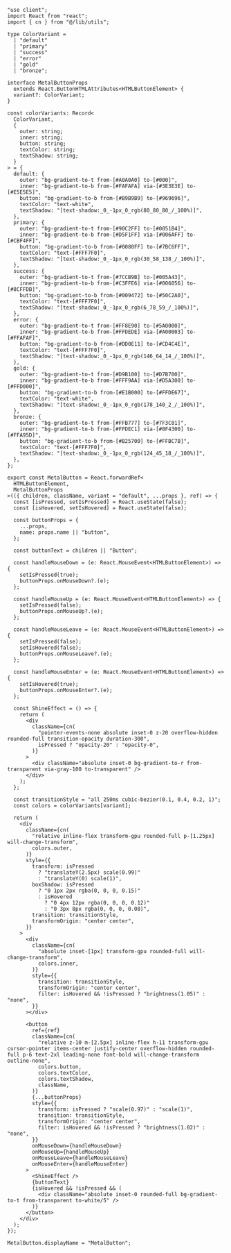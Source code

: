 ```tsx
"use client";
import React from "react";
import { cn } from "@/lib/utils";

type ColorVariant =
  | "default"
  | "primary"
  | "success"
  | "error"
  | "gold"
  | "bronze";

interface MetalButtonProps
  extends React.ButtonHTMLAttributes<HTMLButtonElement> {
  variant?: ColorVariant;
}

const colorVariants: Record<
  ColorVariant,
  {
    outer: string;
    inner: string;
    button: string;
    textColor: string;
    textShadow: string;
  }
> = {
  default: {
    outer: "bg-gradient-to-t from-[#A0A0A0] to-[#000]",
    inner: "bg-gradient-to-b from-[#FAFAFA] via-[#3E3E3E] to-[#E5E5E5]",
    button: "bg-gradient-to-b from-[#B9B9B9] to-[#969696]",
    textColor: "text-white",
    textShadow: "[text-shadow:_0_-1px_0_rgb(80_80_80_/_100%)]",
  },
  primary: {
    outer: "bg-gradient-to-t from-[#90C2FF] to-[#0051B4]",
    inner: "bg-gradient-to-b from-[#D5F1FF] via-[#006AFF] to-[#CBF4FF]",
    button: "bg-gradient-to-b from-[#0080FF] to-[#7BC6FF]",
    textColor: "text-[#FFF7F0]",
    textShadow: "[text-shadow:_0_-1px_0_rgb(30_58_138_/_100%)]",
  },
  success: {
    outer: "bg-gradient-to-t from-[#7CCB9B] to-[#005A43]",
    inner: "bg-gradient-to-b from-[#C3FFE6] via-[#006056] to-[#8CFFDB]",
    button: "bg-gradient-to-b from-[#009472] to-[#50C2A0]",
    textColor: "text-[#FFF7F0]",
    textShadow: "[text-shadow:_0_-1px_0_rgb(6_78_59_/_100%)]",
  },
  error: {
    outer: "bg-gradient-to-t from-[#FF8E90] to-[#5A0000]",
    inner: "bg-gradient-to-b from-[#FFDEDE] via-[#A00003] to-[#FFAFAF]",
    button: "bg-gradient-to-b from-[#DD0E11] to-[#CD4C4E]",
    textColor: "text-[#FFF7F0]",
    textShadow: "[text-shadow:_0_-1px_0_rgb(146_64_14_/_100%)]",
  },
  gold: {
    outer: "bg-gradient-to-t from-[#D9B100] to-[#D7B700]",
    inner: "bg-gradient-to-b from-[#FFF9AA] via-[#D5A300] to-[#FFD000]",
    button: "bg-gradient-to-b from-[#E1B000] to-[#FFDE67]",
    textColor: "text-white",
    textShadow: "[text-shadow:_0_-1px_0_rgb(178_140_2_/_100%)]",
  },
  bronze: {
    outer: "bg-gradient-to-t from-[#FFB777] to-[#7F3C01]",
    inner: "bg-gradient-to-b from-[#FFDEC1] via-[#8F4300] to-[#FFA95D]",
    button: "bg-gradient-to-b from-[#B25700] to-[#FFBC7B]",
    textColor: "text-[#FFF7F0]",
    textShadow: "[text-shadow:_0_-1px_0_rgb(124_45_18_/_100%)]",
  },
};

export const MetalButton = React.forwardRef<
  HTMLButtonElement,
  MetalButtonProps
>(({ children, className, variant = "default", ...props }, ref) => {
  const [isPressed, setIsPressed] = React.useState(false);
  const [isHovered, setIsHovered] = React.useState(false);

  const buttonProps = {
    ...props,
    name: props.name || "button",
  };

  const buttonText = children || "Button";

  const handleMouseDown = (e: React.MouseEvent<HTMLButtonElement>) => {
    setIsPressed(true);
    buttonProps.onMouseDown?.(e);
  };

  const handleMouseUp = (e: React.MouseEvent<HTMLButtonElement>) => {
    setIsPressed(false);
    buttonProps.onMouseUp?.(e);
  };

  const handleMouseLeave = (e: React.MouseEvent<HTMLButtonElement>) => {
    setIsPressed(false);
    setIsHovered(false);
    buttonProps.onMouseLeave?.(e);
  };

  const handleMouseEnter = (e: React.MouseEvent<HTMLButtonElement>) => {
    setIsHovered(true);
    buttonProps.onMouseEnter?.(e);
  };

  const ShineEffect = () => {
    return (
      <div
        className={cn(
          "pointer-events-none absolute inset-0 z-20 overflow-hidden rounded-full transition-opacity duration-300",
          isPressed ? "opacity-20" : "opacity-0",
        )}
      >
        <div className="absolute inset-0 bg-gradient-to-r from-transparent via-gray-100 to-transparent" />
      </div>
    );
  };

  const transitionStyle = "all 250ms cubic-bezier(0.1, 0.4, 0.2, 1)";
  const colors = colorVariants[variant];

  return (
    <div
      className={cn(
        "relative inline-flex transform-gpu rounded-full p-[1.25px] will-change-transform",
        colors.outer,
      )}
      style={{
        transform: isPressed
          ? "translateY(2.5px) scale(0.99)"
          : "translateY(0) scale(1)",
        boxShadow: isPressed
          ? "0 1px 2px rgba(0, 0, 0, 0.15)"
          : isHovered
            ? "0 4px 12px rgba(0, 0, 0, 0.12)"
            : "0 3px 8px rgba(0, 0, 0, 0.08)",
        transition: transitionStyle,
        transformOrigin: "center center",
      }}
    >
      <div
        className={cn(
          "absolute inset-[1px] transform-gpu rounded-full will-change-transform",
          colors.inner,
        )}
        style={{
          transition: transitionStyle,
          transformOrigin: "center center",
          filter: isHovered && !isPressed ? "brightness(1.05)" : "none",
        }}
      ></div>

      <button
        ref={ref}
        className={cn(
          "relative z-10 m-[2.5px] inline-flex h-11 transform-gpu cursor-pointer items-center justify-center overflow-hidden rounded-full p-6 text-2xl leading-none font-bold will-change-transform outline-none",
          colors.button,
          colors.textColor,
          colors.textShadow,
          className,
        )}
        {...buttonProps}
        style={{
          transform: isPressed ? "scale(0.97)" : "scale(1)",
          transition: transitionStyle,
          transformOrigin: "center center",
          filter: isHovered && !isPressed ? "brightness(1.02)" : "none",
        }}
        onMouseDown={handleMouseDown}
        onMouseUp={handleMouseUp}
        onMouseLeave={handleMouseLeave}
        onMouseEnter={handleMouseEnter}
      >
        <ShineEffect />
        {buttonText}
        {isHovered && !isPressed && (
          <div className="absolute inset-0 rounded-full bg-gradient-to-t from-transparent to-white/5" />
        )}
      </button>
    </div>
  );
});

MetalButton.displayName = "MetalButton";
```
